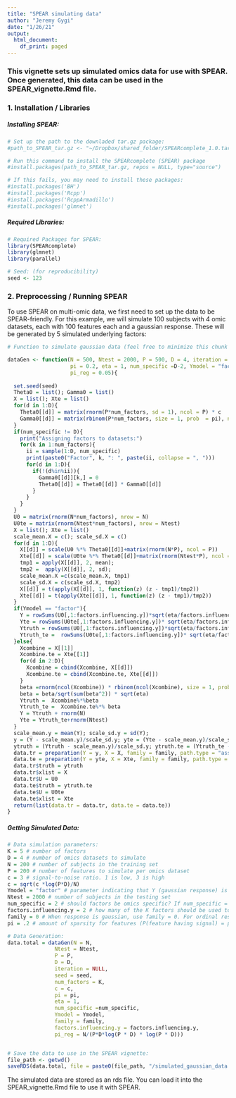 ```yaml
---
title: "SPEAR simulating data"
author: "Jeremy Gygi"
date: "1/26/21"
output:
  html_document:
    df_print: paged
---
```


### This vignette sets up simulated omics data for use with SPEAR. Once generated, this data can be used in the SPEAR_vignette.Rmd file.

### 1. Installation / Libraries

##### Installing SPEAR:

```r
# Set up the path to the downladed tar.gz package:
#path_to_SPEAR_tar.gz <- "~/Dropbox/shared_folder/SPEARcomplete_1.0.tar.gz"

# Run this command to install the SPEARcomplete (SPEAR) package
#install.packages(path_to_SPEAR_tar.gz, repos = NULL, type="source")

# If this fails, you may need to install these packages:
#install.packages('BH')
#install.packages('Rcpp')
#install.packages('RcppArmadillo')
#install.packages('glmnet')
```

##### Required Libraries:

```r
# Required Packages for SPEAR:
library(SPEARcomplete)
library(glmnet)
library(parallel)

# Seed: (for reproducibility)
seed <- 123
```

### 2. Preprocessing / Running SPEAR

To use SPEAR on multi-omic data, we first need to set up the data to be SPEAR-friendly. For this example, we will simulate 100 subjects with 4 omic datasets, each with 100 features each and a gaussian response. These will be generated by 5 simulated underlying factors:

```r
# Function to simulate gaussian data (feel free to minimize this chunk after running it once)

dataGen <- function(N = 500, Ntest = 2000, P = 500, D = 4, iteration = NULL, seed = 123, num_factors = 5, c = 1, 
                    pi = 0.2, eta = 1, num_specific =D-2, Ymodel = "factor", family = 0, factors.influencing.y = 2,
                    pi_reg = 0.05){
  
  set.seed(seed)
  Theta0 = list(); Gamma0 = list()
  X = list(); Xte = list()
  for(d in 1:D){
    Theta0[[d]] = matrix(rnorm(P*num_factors, sd = 1), ncol = P) * c
    Gamma0[[d]] = matrix(rbinom(P*num_factors, size = 1, prob  = pi), ncol = P)
  }
  if(num_specific != D){
    print("Assigning factors to datasets:")
    for(k in 1:num_factors){
      ii = sample(1:D, num_specific)
      print(paste0("Factor", k, ": ", paste(ii, collapse = ", ")))
      for(d in 1:D){
        if(!(d%in%ii)){
          Gamma0[[d]][k,] = 0
          Theta0[[d]] = Theta0[[d]] * Gamma0[[d]]
        }
      }
    }
  }
  U0 = matrix(rnorm(N*num_factors), nrow = N)
  U0te = matrix(rnorm(Ntest*num_factors), nrow = Ntest)
  X = list(); Xte = list()
  scale_mean.X = c(); scale_sd.X = c()
  for(d in 1:D){
    X[[d]] = scale(U0 %*% Theta0[[d]]+matrix(rnorm(N*P), ncol = P))
    Xte[[d]] = scale(U0te %*% Theta0[[d]]+matrix(rnorm(Ntest*P), ncol = P))
    tmp1 = apply(X[[d]], 2, mean);
    tmp2 =  apply(X[[d]], 2, sd);
    scale_mean.X =c(scale_mean.X, tmp1)
    scale_sd.X = c(scale_sd.X, tmp2)
    X[[d]] = t(apply(X[[d]], 1, function(z) (z - tmp1)/tmp2))
    Xte[[d]] = t(apply(Xte[[d]], 1, function(z) (z - tmp1)/tmp2))
  }
  if(Ymodel == "factor"){
    Y = rowSums(U0[,1:factors.influencing.y])*sqrt(eta/factors.influencing.y) + rnorm(N)
    Yte = rowSums(U0te[,1:factors.influencing.y])* sqrt(eta/factors.influencing.y)+rnorm(Ntest)
    Ytruth = rowSums(U0[,1:factors.influencing.y])*sqrt(eta/factors.influencing.y)
    Ytruth_te =  rowSums(U0te[,1:factors.influencing.y])* sqrt(eta/factors.influencing.y)
  }else{
    Xcombine = X[[1]]
    Xcombine.te = Xte[[1]]
    for(d in 2:D){
      Xcombine = cbind(Xcombine, X[[d]])
      Xcombine.te = cbind(Xcombine.te, Xte[[d]])
    }
    beta =rnorm(ncol(Xcombine)) * rbinom(ncol(Xcombine), size = 1, prob = pi_reg) 
    beta = beta/sqrt(sum(beta^2)) * sqrt(eta)
    Ytruth =  Xcombine%*%beta
    Ytruth_te =  Xcombine.te%*% beta
    Y = Ytruth + rnorm(N)
    Yte = Ytruth_te+rnorm(Ntest)
  }
  scale_mean.y = mean(Y); scale_sd.y = sd(Y);
  y = (Y - scale_mean.y)/scale_sd.y; yte = (Yte - scale_mean.y)/scale_sd.y;
  ytruth = (Ytruth - scale_mean.y)/scale_sd.y; ytruth.te = (Ytruth_te - scale_mean.y)/scale_sd.y;
  data.tr = preparation(Y = y, X = X, family = family, path.type = "assay")
  data.te = preparation(Y = yte, X = Xte, family = family, path.type = "assay")
  data.tr$truth = ytruth
  data.tr$xlist = X
  data.tr$U = U0
  data.te$truth = ytruth.te
  data.te$U = U0te
  data.te$xlist = Xte
  return(list(data.tr = data.tr, data.te = data.te))
}
```

##### Getting Simulated Data:

```r
# Data simulation parameters:
K = 5 # number of factors
D = 4 # number of omics datasets to simulate
N = 200 # number of subjects in the training set
P = 200 # number of features to simulate per omics dataset
c = 3 # signal-to-noise ratio. 1 is low, 3 is high
c = sqrt(c *log(P*D)/N) 
Ymodel = "factor" # parameter indicating that Y (gaussian response) is generated from the factors
Ntest = 2000 # number of subjects in the testing set
num_specific = 2 # should factors be omics specific? If num_specific = D, all omics are influenced by all factors. If num_specific < D, each factor will be randomly assigned to 'num_specific' omics datasets.
factors.influencing.y = 2 # how many of the K factors should be used to influence the response?
family = 0 # When response is gaussian, use family = 0. For ordinal response, use family = 1
pi = .2 # amount of sparsity for features (P(feature having signal) = pi)

# Data Generation:
data.total = dataGen(N = N, 
               Ntest = Ntest, 
               P = P, 
               D = D, 
               iteration = NULL, 
               seed = seed, 
               num_factors = K, 
               c = c, 
               pi = pi, 
               eta = 1, 
               num_specific =num_specific, 
               Ymodel = Ymodel,
               family = family,
               factors.influencing.y = factors.influencing.y,
               pi_reg = N/(P*D*log(P * D) * log(P * D)))


# Save the data to use in the SPEAR vignette:
file_path <- getwd()
saveRDS(data.total, file = paste0(file_path, "/simulated_gaussian_data.rds"))
```

The simulated data are stored as an rds file. You can load it into the SPEAR_vignette.Rmd file to use it with SPEAR.
